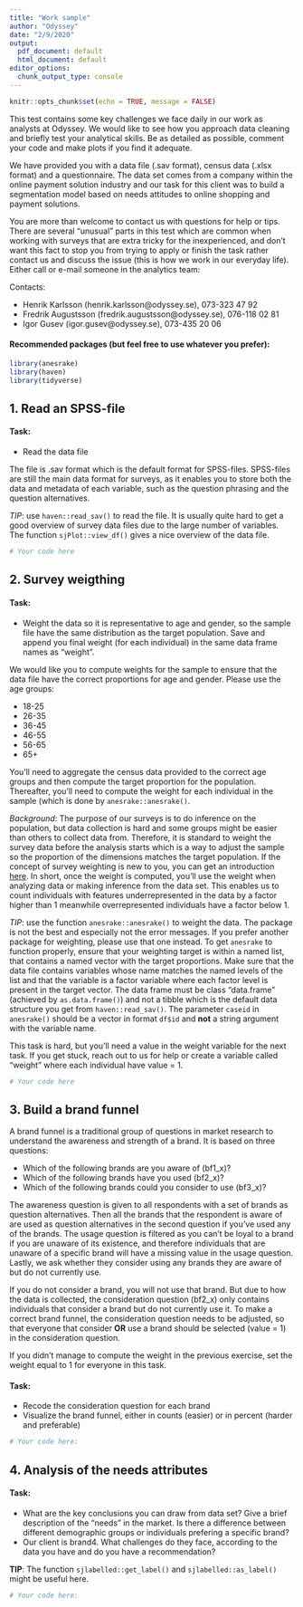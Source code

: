 ```yaml
---
title: "Work sample"
author: "Odyssey"
date: "2/9/2020"
output:
  pdf_document: default
  html_document: default
editor_options:
  chunk_output_type: console
---
```


```r
knitr::opts_chunk$set(echo = TRUE, message = FALSE)
```


This test contains some key challenges we face daily in our work as analysts at Odyssey. We would like to see how you approach data cleaning and briefly test your analytical skills. Be as detailed as possible, comment your code and make plots if you find it adequate. 

We have provided you with a data file (.sav format), census data (.xlsx format) and a questionnaire. The data set comes from a company within the online payment solution industry and our task for this client was to build a segmentation model based on needs attitudes to online shopping and payment solutions.

You are more than welcome to contact us with questions for help or tips. There are several "unusual" parts in this test which are common when working with surveys that are extra tricky for the inexperienced, and don't want this fact to stop you from trying to apply or finish the task rather contact us and discuss the issue (this is how we work in our everyday life). Either call or e-mail someone in the analytics team:

Contacts:

- Henrik Karlsson (henrik.karlsson@odyssey.se), 073-323 47 92
- Fredrik Augustsson (fredrik.augustsson@odyssey.se), 076-118 02 81
- Igor Gusev (igor.gusev@odyssey.se), 073-435 20 06

#### Recommended packages (but feel free to use whatever you prefer):

```r
library(anesrake)
library(haven)
library(tidyverse)
```



## 1. Read an SPSS-file
#### Task:
- Read the data file

The file is .sav format which is the default format for SPSS-files. SPSS-files are still the main data format for surveys, as it enables you to store both the data and metadata of each variable, such as the question phrasing and the question alternatives.


*TIP*: use `haven::read_sav()` to read the file. It is usually quite hard to get a good overview of survey data files due to the large number of variables. The function `sjPlot::view_df()` gives a nice overview of the data file.


```r
# Your code here

```

\newpage
## 2. Survey weigthing
#### Task:
- Weight the data so it is representative to age and gender, so the sample file have the same distribution as the target population. Save and append you final weight (for each individual) in the same data frame names as "weight".

We would like you to compute weights for the sample to ensure that the data file have the correct proportions for age and gender. Please use the age groups:

- 18-25
- 26-35
- 36-45
- 46-55
- 56-65
- 65+

You'll need to aggregate the census data provided to the correct age groups and then compute the target proportion for the population. Thereafter, you'll need to compute the weight for each individual in the sample (which is done by `anesrake::anesrake()`.

*Background*: The purpose of our surveys is to do inference on the population, but data collection is hard and some groups might be easier than others to collect data from. Therefore, it is standard to weight the survey data before the analysis starts which is a way to adjust the sample so the proportion of the dimensions matches the target population. If the concept of survey weighting is new to you, you can get an introduction [here](https://surveyinsights.org/?p=6255). In short, once the weight is computed, you'll use the weight when analyzing data or making inference from the data set. This enables us to count individuals with features underrepresented in the data by a factor higher than 1 meanwhile overrepresented individuals have a factor below 1. 


*TIP*: use the function `anesrake::anesrake()` to weight the data. The package is not the best and especially not the error messages. If you prefer another package for weighting, please use that one instead. To get `anesrake` to function properly, ensure that your weighting target is within a named list, that contains a named vector with the target proportions. Make sure that the data file contains variables whose name matches the named levels of the list and that the variable is a factor variable where each factor level is present in the target vector. The data frame must be class "data.frame" (achieved by `as.data.frame()`) and not a tibble which is the default data structure you get from `haven::read_sav()`. The parameter `caseid` in `anesrake()` should be a vector in format `df$id` and **not** a string argument with the variable name.

This task is hard, but you'll need a value in the weight variable for the next task. If you get stuck, reach out to us for help or create a variable called "weight" where each individual have value = 1.

```r
# Your code here

```

\newpage
## 3. Build a brand funnel
A brand funnel is a traditional group of questions in market research to understand the awareness and strength of a brand. It is based on three questions: 

 - Which of the following brands are you aware of (bf1_x)?
 - Which of the following brands have you used (bf2_x)?
 - Which of the following brands could you consider to use (bf3_x)?
 
The awareness question is given to all respondents with a set of brands as question alternatives. Then all the brands that the respondent is aware of are used as question alternatives in the second question if you've used any of the brands. The usage question is filtered as you can't be loyal to a brand if you are unaware of its existence, and therefore individuals that are unaware of a specific brand will have a missing value in the usage question. Lastly, we ask whether they consider using any brands they are aware of but do not currently use.

If you do not consider a brand, you will not use that brand. But due to how the data is collected, the consideration question (bf2_x) only contains individuals that consider a brand but do not currently use it. To make a correct brand funnel, the consideration question needs to be adjusted, so that everyone that consider **OR** use a brand should be selected (value = 1) in the consideration question. 

If you didn't manage to compute the weight in the previous exercise, set the weight equal to 1 for everyone in this task.

#### Task:
- Recode the consideration question for each brand
- Visualize the brand funnel, either in counts (easier) or in percent (harder and preferable)


```r
# Your code here:


```

\newpage
## 4. Analysis of the needs attributes

#### Task:
- What are the key conclusions you can draw from data set? Give a brief description of the "needs" in the market. Is there a difference between different demographic groups or individuals prefering a specific brand?
- Our client is brand4. What challenges do they face, according to the data you have and do you have a recommendation?

**TIP**: The function `sjlabelled::get_label()` and `sjlabelled::as_label()` might be useful here.

```r
# Your code here:
  
```
